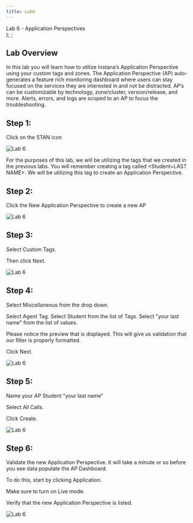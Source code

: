 ```yaml
---
title: Lab6
---
```

  <span>
    Lab 6 - Application Perspectives <br />
  </span>
);
;

## Lab Overview

In this lab you will learn how to utilize Instana’s Application Perspective using your custom tags and zones. The Application Perspective (AP) auto-generates a feature rich monitoring dashboard where users can stay focused on the services they are interested in and not be distracted. AP’s can be customizable by technology, zone/cluster, version/release, and more. Alerts, errors, and logs are scoped to an AP to focus the troubleshooting.

## Step 1:

Click on the STAN icon

![Lab 6](images/6.1.png)

For the purposes of this lab, we will be utilizing the tags that we created in the previous labs. You will 
remember creating a tag called <Student=LAST NAME>. We will be utilizing this tag to create an Application Perspective.

## Step 2:

Click the New Application Perspective to create a new AP

![Lab 6](images/lab6.2.png)

## Step 3:

Select Custom Tags.

Then click Next.

![Lab 6](images/lab6.3.png)

## Step 4:

Select Miscellaneous from the drop down.

Select Agent Tag. Select Student from the list of Tags. Select "your last name" from the list of values.

Please notice the preview that is displayed. This will give us validation that our filter is properly formatted.

Click Next.

![Lab 6](images/lab6.4.png)

## Step 5:

Name your AP Student "your last name"

Select All Calls.

Click Create.

![Lab 6](images/lab6.5.png) 

## Step 6:

Validate the new Application Perspective. It will take a minute or so before you see data populate the AP Dashboard.

To do this, start by clicking Application.

Make sure to turn on Live mode.

Verify that the new Application Perspective is listed.

![Lab 6](images/lab6.6.png)

